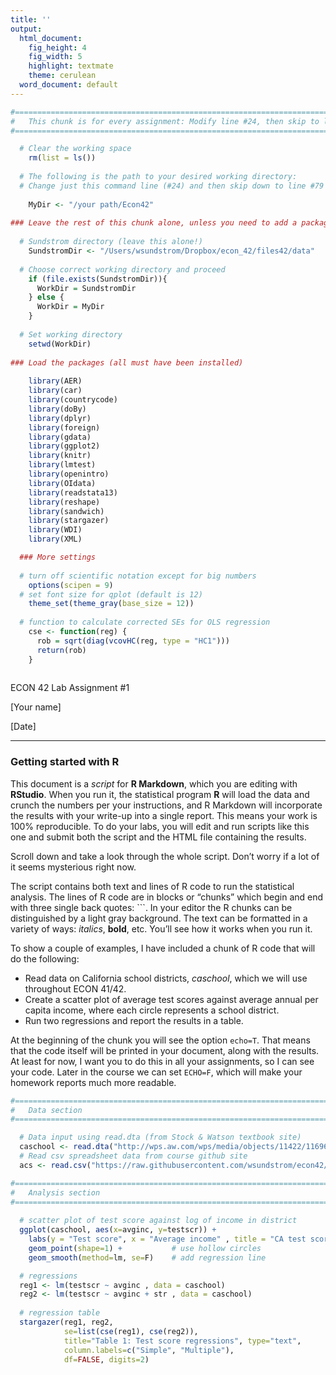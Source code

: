 ```yaml
---
title: ''
output:
  html_document:
    fig_height: 4
    fig_width: 5
    highlight: textmate
    theme: cerulean
  word_document: default
---
```


```r

#==============================================================================
#   This chunk is for every assignment: Modify line #24, then skip to line #79
#==============================================================================

  # Clear the working space
    rm(list = ls())
  
  # The following is the path to your desired working directory:
  # Change just this command line (#24) and then skip down to line #79
  
    MyDir <- "/your path/Econ42"
  
### Leave the rest of this chunk alone, unless you need to add a package
  
  # Sundstrom directory (leave this alone!)
    SundstromDir <- "/Users/wsundstrom/Dropbox/econ_42/files42/data"
  
  # Choose correct working directory and proceed
    if (file.exists(SundstromDir)){
      WorkDir = SundstromDir
    } else {
      WorkDir = MyDir
    }
    
  # Set working directory 
    setwd(WorkDir)
  
### Load the packages (all must have been installed)
    
    library(AER)
    library(car)
    library(countrycode)
    library(doBy)
    library(dplyr)
    library(foreign)
    library(gdata)
    library(ggplot2)
    library(knitr)
    library(lmtest)
    library(openintro)
    library(OIdata)
    library(readstata13)
    library(reshape)
    library(sandwich)
    library(stargazer)
    library(WDI)
    library(XML)

  ### More settings
  
  # turn off scientific notation except for big numbers
    options(scipen = 9)
  # set font size for qplot (default is 12)
    theme_set(theme_gray(base_size = 12))
  
  # function to calculate corrected SEs for OLS regression 
    cse <- function(reg) {
      rob = sqrt(diag(vcovHC(reg, type = "HC1")))
      return(rob)
    }
  
```

<base target="_top"/>
  
ECON 42 Lab Assignment #1

[Your name]

[Date]    

*** 
  
### Getting started with R 
  
This document is a _script_ for __R Markdown__, which you are editing with __RStudio__. When you run it, the statistical program __R__ will load the data and crunch the numbers per your instructions, and R Markdown will incorporate the results with your write-up into a single report. This means your work is 100% reproducible. To do your labs, you will edit and run scripts like this one and submit both the script and the HTML file containing the results. 

Scroll down and take a look through the whole script. Don't worry if a lot of it seems mysterious right now. 

The script contains both text and lines of R code to run the statistical analysis. The lines of R code are in blocks or "chunks" which begin and end with three single back quotes:  \```\. In your editor the R chunks can be distinguished by a light gray background. The text can be formatted in a variety of ways: _italics_, __bold__, etc. You'll see how it works when you run it.

To show a couple of examples, I have included a chunk of R code that will do the following:  

* Read data on California school districts, _caschool_, which we will use throughout ECON 41/42.  
* Create a scatter plot of average test scores against average annual per capita income, where each circle represents a school district.  
* Run two regressions and report the results in a table.  

At the beginning of the chunk you will see the option ```echo=T```. That means that the code itself will be printed in your document, along with the results. At least for now, I want you to do this in all your assignments, so I can see your code. Later in the course we can set ```ECHO=F```, which will make your homework reports much more readable. 

```r

#==============================================================================
#   Data section
#==============================================================================

  # Data input using read.dta (from Stock & Watson textbook site)
  caschool <- read.dta("http://wps.aw.com/wps/media/objects/11422/11696965/datasets3e/datasets/caschool.dta")
  # Read csv spreadsheet data from course github site
  acs <- read.csv("https://raw.githubusercontent.com/wsundstrom/econ42/master/data/acs_2013_data.csv")

#==============================================================================
#   Analysis section
#==============================================================================
  
  # scatter plot of test score against log of income in district
  ggplot(caschool, aes(x=avginc, y=testscr)) + 
    labs(y = "Test score", x = "Average income" , title = "CA test scores") +
    geom_point(shape=1) +           # use hollow circles
    geom_smooth(method=lm, se=F)    # add regression line

  # regressions
  reg1 <- lm(testscr ~ avginc , data = caschool)  
  reg2 <- lm(testscr ~ avginc + str , data = caschool) 
  
  # regression table
  stargazer(reg1, reg2, 
            se=list(cse(reg1), cse(reg2)),
            title="Table 1: Test score regressions", type="text", 
            column.labels=c("Simple", "Multiple"),
            df=FALSE, digits=2)

``` 
